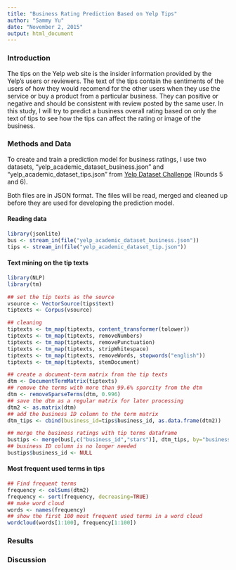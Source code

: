 ```yaml
---
title: "Business Rating Prediction Based on Yelp Tips"
author: "Sammy Yu"
date: "November 2, 2015"
output: html_document
---
```


### Introduction

The tips on the Yelp web site is the insider information provided by the Yelp's users or reviewers. The text of the tips contain the sentiments of the users of how they would recomend for the other users when they use the service or buy a product from a particular business. They can positive or negative and should be consistent with review posted by the same user. In this study, I will try to predict a business overall rating based on only the text of tips to see how the tips can affect the rating or image of the business.

### Methods and Data

To create and train a prediction model for business ratings, I use two datasets, "yelp_academic_dataset_business.json" and "yelp_academic_dataset_tips.json" from [Yelp Dataset Challenge](http://www.yelp.com/dataset_challenge) (Rounds 5 and 6).

Both files are in JSON format. The files will be read, merged and cleaned up before they are used for developing the prediction model.  

#### Reading data
```r
library(jsonlite)
bus <- stream_in(file("yelp_academic_dataset_business.json"))
tips <- stream_in(file("yelp_academic_dataset_tip.json"))

```


#### Text mining on the tip texts
```r
library(NLP)
library(tm)

## set the tip texts as the source
vsource <- VectorSource(tips$text)
tiptexts <- Corpus(vsource)

## cleaning
tiptexts <- tm_map(tiptexts, content_transformer(tolower))
tiptexts <- tm_map(tiptexts, removeNumbers)
tiptexts <- tm_map(tiptexts, removePunctuation)
tiptexts <- tm_map(tiptexts, stripWhitespace)
tiptexts <- tm_map(tiptexts, removeWords, stopwords("english"))
tiptexts <- tm_map(tiptexts, stemDocument)

## create a document-term matrix from the tip texts
dtm <- DocumentTermMatrix(tiptexts)
## remove the terms with more than 99.6% sparcity from the dtm
dtm <- removeSparseTerms(dtm, 0.996)
## save the dtm as a regular matrix for later processing
dtm2 <- as.matrix(dtm)
## add the business ID column to the term matrix
dtm_tips <- cbind(business_id=tips$business_id, as.data.frame(dtm2))

## merge the business ratings with tip terms dataframe
bustips <- merge(bus[,c("business_id","stars")], dtm_tips, by="business_id")
## business ID column is no longer needed
bustips$business_id <- NULL

```

#### Most frequent used terms in tips 
```r
## Find frequent terms
frequency <- colSums(dtm2)
frequency <- sort(frequency, decreasing=TRUE)
## make word cloud
words <- names(frequency)
## show the first 100 most frequent used terms in a word cloud
wordcloud(words[1:100], frequency[1:100])

```


### Results



### Discussion

